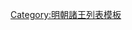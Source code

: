 {{ming|title=明朝鄢陵國諸王|ed=鄢陵國|head=[[正统 (年号)|正統]]六年（[[1441年]]）九月壬寅封。|
{{ming/title}}
{{ming/list|鄢陵安僖王|[[朱子塈]]|朱有爝、庶四子|[[1441年]]—[[1485年]]|正統六年九月壬寅封。[[成化]]二十一年薨。}}
{{ming/list|鄢陵靖簡王|[[朱同鋖]]|朱子塈、庶二子<ref name="a">《[[明實錄]]》</ref>|[[1488年]]—[[1515年]]|[[弘治]]元年以[[鎮國將軍]]襲封。[[正德 (明朝)|正德]]十年薨。}}
{{ming/list|鄢陵端僖王|[[朱安沅]]|朱同鋖、嫡一子|[[1521年]]—[[1539年]]|正德十六年襲封。[[嘉靖]]十八年薨。}}
{{ming/list|鄢陵恭昭王|[[朱睦枸]]|朱安沅、嫡一子|[[1542年]]—[[1576年]]|嘉靖二十一年襲封。[[萬曆]]四年薨<ref name="a"/>。}}
{{ming/list|鄢陵王|[[朱勤炡]]|朱睦枸、嫡一子|追封|嘉靖七年封[[长孙 (封号)|長孫]]。二十一年封[[长子 (封号)|長子]]。[[隆庆 (明朝)|隆慶]]五年卒。追封王。}}
{{ming/list|鄢陵康懿王|[[朱朝㙡]]|朱勤炡、庶一子|[[1591年]]—[[1602年]]前|[[萬曆]]二年以[[輔國將軍]]改封長孫。十九年襲封。三十年前薨<ref name="a"/>。}}
{{ming/list|鄢陵莊和王|[[朱在𰦑|朱在{{僻字|𰦑|⿰矛金}}]]|朱朝㙡、嫡一子|[[1603年]]—[[1616年]]前|萬曆二十一年封長子。三十一年襲封<ref name="a"/>。四十四年前薨<ref name="a"/>。}}
{{ming/list|鄢陵王|[[朱肅汭]]|朱在{{僻字|𰦑|⿰矛金}}、庶三子|[[1621年]]—[[1646年]]|[[天启 (明朝)|天啟]]元年襲封。[[隆武]]二年十二月薨。}}
{{ming/note|參考文獻}}
{{ming/note|ref}}
}}<noinclude>
[[Category:明朝諸王列表模板]]
</noinclude>